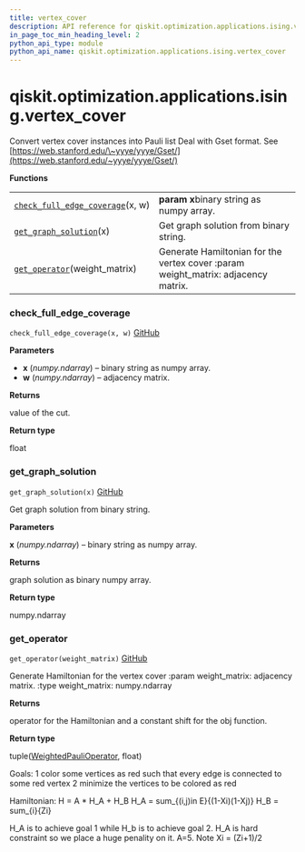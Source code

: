 ```yaml
---
title: vertex_cover
description: API reference for qiskit.optimization.applications.ising.vertex_cover
in_page_toc_min_heading_level: 2
python_api_type: module
python_api_name: qiskit.optimization.applications.ising.vertex_cover
---
```


<span id="qiskit-optimization-applications-ising-vertex-cover" />

# qiskit.optimization.applications.ising.vertex\_cover

Convert vertex cover instances into Pauli list Deal with Gset format. See [https://web.stanford.edu/\~yyye/yyye/Gset/](https://web.stanford.edu/~yyye/yyye/Gset/)

**Functions**

|                                                                                                                                                                                                  |                                                                                    |
| ------------------------------------------------------------------------------------------------------------------------------------------------------------------------------------------------ | ---------------------------------------------------------------------------------- |
| [`check_full_edge_coverage`](#qiskit.optimization.applications.ising.vertex_cover.check_full_edge_coverage "qiskit.optimization.applications.ising.vertex_cover.check_full_edge_coverage")(x, w) | **param x**binary string as numpy array.                                           |
| [`get_graph_solution`](#qiskit.optimization.applications.ising.vertex_cover.get_graph_solution "qiskit.optimization.applications.ising.vertex_cover.get_graph_solution")(x)                      | Get graph solution from binary string.                                             |
| [`get_operator`](#qiskit.optimization.applications.ising.vertex_cover.get_operator "qiskit.optimization.applications.ising.vertex_cover.get_operator")(weight\_matrix)                           | Generate Hamiltonian for the vertex cover :param weight\_matrix: adjacency matrix. |

### check\_full\_edge\_coverage

<span id="qiskit.optimization.applications.ising.vertex_cover.check_full_edge_coverage" />

`check_full_edge_coverage(x, w)` [GitHub](https://github.com/qiskit-community/qiskit-aqua/tree/stable/0.9/qiskit/optimization/applications/ising/vertex_cover.py "view source code")

**Parameters**

*   **x** (*numpy.ndarray*) – binary string as numpy array.
*   **w** (*numpy.ndarray*) – adjacency matrix.

**Returns**

value of the cut.

**Return type**

float

### get\_graph\_solution

<span id="qiskit.optimization.applications.ising.vertex_cover.get_graph_solution" />

`get_graph_solution(x)` [GitHub](https://github.com/qiskit-community/qiskit-aqua/tree/stable/0.9/qiskit/optimization/applications/ising/vertex_cover.py "view source code")

Get graph solution from binary string.

**Parameters**

**x** (*numpy.ndarray*) – binary string as numpy array.

**Returns**

graph solution as binary numpy array.

**Return type**

numpy.ndarray

### get\_operator

<span id="qiskit.optimization.applications.ising.vertex_cover.get_operator" />

`get_operator(weight_matrix)` [GitHub](https://github.com/qiskit-community/qiskit-aqua/tree/stable/0.9/qiskit/optimization/applications/ising/vertex_cover.py "view source code")

Generate Hamiltonian for the vertex cover :param weight\_matrix: adjacency matrix. :type weight\_matrix: numpy.ndarray

**Returns**

operator for the Hamiltonian and a constant shift for the obj function.

**Return type**

tuple([WeightedPauliOperator](qiskit.aqua.operators.legacy.WeightedPauliOperator "qiskit.aqua.operators.legacy.WeightedPauliOperator"), float)

Goals: 1 color some vertices as red such that every edge is connected to some red vertex 2 minimize the vertices to be colored as red

Hamiltonian: H = A \* H\_A + H\_B H\_A = sum\_\{(i,j)in E}\{(1-Xi)(1-Xj)} H\_B = sum\_\{i}\{Zi}

H\_A is to achieve goal 1 while H\_b is to achieve goal 2. H\_A is hard constraint so we place a huge penality on it. A=5. Note Xi = (Zi+1)/2

